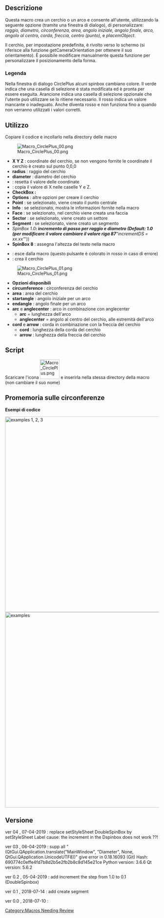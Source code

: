 <languages/>

{{Macro/it
|Name=Macro CirclePlus
|Icon=Macro_CirclePlus.png
|Description=Crea un cerchio o un arco dando raggio, diametro, circonferenza, area, inizio, fine, arco, anglecenter, corda, freccia, centro (punto), placemObject a scelta (con interfaccia grafica).
|Download=[https://wiki.freecad.org/images/4/4c/Macro_CirclePlus.png ToolBar Icon].
|Author=mario52
|FCVersion=All
|Version=0.4
|Date=2019/04/07
}}

<span id="Description"></span>
==Descrizione==

Questa macro crea un cerchio o un arco e consente all'utente, utilizzando la seguente opzione (tramite una finestra di dialogo), di personalizzare:
''raggio, diametro, circonferenza, area, angolo iniziale, angolo finale, arco, angolo al centro, corda, freccia, centro (punto), '' e '' placemObject ''.

Il cerchio, per impostazione predefinita, è rivolto verso lo schermo (si riferisce alla funzione getCameraOrientation per ottenere il suo orientamento). È possibile modificare manualmente questa funzione per personalizzare il posizionamento della forma.  

<span id="Legend"></span>
=== Legenda ===

Nella finestra di dialogo CirclePlus alcuni spinbox cambiano colore. Il verde indica che una casella di selezione è stata modificata ed è pronta per essere eseguita. Arancione indica una casella di selezione opzionale che l'utente può utilizzare se lo ritiene necessario. Il rosso indica un valore mancante o inadeguato. Anche {{KEY|Ok}} diventa rosso e non funziona fino a quando non verranno utilizzati i valori corretti.

{{Codeextralink|https://gist.githubusercontent.com/mario52a/0ed8129bacbe9124a41e3ae1d378d5b7/raw/3f810ac142dd0d9245c5ccc964b8b2d7d750b276/Macro%2520CirclePlus.FCMacro}}

<span id="Usage"></span>
==Utilizzo==

Copiare il codice e incollarlo nella directory delle macro

[[File:Macro CirclePlus 00.png|left]]

* '''X Y Z''' : coordinate del cerchio, se non vengono fornite le coordinate il cerchio è creato sul punto 0,0,0
*'''radius''' : raggio del cerchio
*'''diameter''' : diametro del cerchio
*'''{{KEY|Reset}}''' : resetta il valore delle coordinate
*'''{{KEY|Equal}}''' : copia il valore di X nelle caselle Y e Z.
*'''CheckBox :'''
*'''Options''' : altre opzioni per creare il cerchio
*'''Point''' : se selezionato, viene creato il punto centrale
*'''Info''' : se selezionato, mostra le informazioni fornite nella macro
*'''Face''' : se selezionato, nel cerchio viene creata una faccia
*'''Sector''' : se selezionato, viene creato un settore 
*'''Segment''' : se selezionato, viene creato un segmento 
*''SpinBox 1.0''' : incremento di passo per raggio e diametro (Default: 1.0 (per modificare il valore cambiare il valore riga 87 '''"incrementDS = xx.xx"'''))
*'''SpinBox 8''' : assegna l'altezza del testo nella macro

*'''{{KEY|Quit}}''' : esce dalla macro (questo pulsante è colorato in rosso in caso di errore)
*'''{{KEY|Ok}}''' : crea il cerchio
{{clear}}
[[File:Macro CirclePlus 01.png|left]]

*'''Opzioni disponibili'''
*'''circumference''' : circonferenza del cerchio
*'''area''' : area del cerchio
*'''startangle''' : angolo iniziale per un arco
*'''endangle''' : angolo finale per un arco
*'''arc''' e '''anglecenter''' : arco in combinazione con anglecenter
** '''arc''' =  lunghezza dell'arco
** '''anglecenter''' = angolo al centro del cerchio, alle estremità dell'arco 
*'''cord''' e '''arrow''' : corda in combinazione con la freccia del cerchio
** '''cord''' : lunghezza della corda del cerchio 
** '''arrow''' : lunghezza della freccia del cerchio 
{{clear}}

==Script==

Scaricare l'icona [[File:Macro_CirclePlus.png|64px]] e inserirla nella stessa directory della macro (non cambiare il suo nome)<br />

{{CodeDownload|https://gist.github.com/mario52a/0ed8129bacbe9124a41e3ae1d378d5b7|Ultima versione di Macro_CirclePlus e le icone alla fine della pagina}}

<span id="Memo_of_circle"></span>
==Promemoria sulle circonferenze==

'''Esempi di codice'''

[[File:Macro Circle 01.png|640px|center|examples 1, 2, 3]]
{{clear}}
[[File:Macro Circle 02.png|640px|center|examples]]
{{clear}}

<span id="Version"></span>
==Versione==

ver 04 , 07-04-2019 : replace setStyleSheet DoubleSpinBox by setStyleSheet Label cause: the increment in the Dspinbox does not work ??!

ver 03 , 06-04-2019 : supp all "(QtGui.QApplication.translate("MainWindow", "Diameter", None, QtGui.QApplication.UnicodeUTF8))" give error in 0.18.16093 (Git) Hash: 690774c0effe4fd7b8d2b5e2fb2b8c8d145e21ce
Python version: 3.6.6
Qt version: 5.6.2

ver 0.2 , 05-04-2019 : add increment the step from 1.0 to 0.1 (DoubleSpinbox)

ver 0.1 , 2018-07-14 : add create segment

ver 0.0 , 2018-07-10 :



[[Category:Macros Needing Review]]